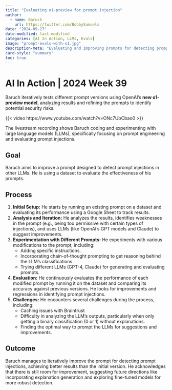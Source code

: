```yaml
---
title: "Evaluating o1-preview for prompt injection"
author:
  - name: Baruch
    url: https://twitter.com/BobbySamuels
date: "2024-09-27"
date-modified: last-modified
categories: [AI In Action, LLMs, Evals]
image: "prompt-evals-with-o1.jpg"
description-meta: "Evaluating and improving prompts for detecting prompt injections in large language models, using iterative testing and analysis with OAI's new model o1-preview."
card-style: "summary"
toc: true
---
```


# AI In Action | 2024 Week 39

Baruch iteratively tests different prompt versions using OpenAI's **new o1-preview model**, analyzing results and refining the prompts to identify potential security risks.

{{< video https://www.youtube.com/watch?v=ONc7UbCbao0 >}}

The livestream recording shows Baruch coding and experimenting with large language models (LLMs), specifically focusing on prompt engineering and evaluating prompt injections.

## Goal

Baruch aims to improve a prompt designed to detect prompt injections in other LLMs. He is using a dataset to evaluate the effectiveness of his prompts.

## Process

1. **Initial Setup:** He starts by running an existing prompt on a dataset and evaluating its performance using a Google Sheet to track results.
2. **Analysis and Iteration:** He analyzes the results, identifies weaknesses in the prompt (e.g., being too permissive with certain types of injections), and uses LLMs (like OpenAI's GPT models and Claude) to suggest improvements. 
3. **Experimentation with Different Prompts:** He experiments with various modifications to the prompt, including:
    - Adding specific instructions.
    - Incorporating chain-of-thought prompting to get reasoning behind the LLM's classifications.
    - Trying different LLMs (GPT-4, Claude) for generating and evaluating prompts.
4. **Evaluation:** He continuously evaluates the performance of each modified prompt by running it on the dataset and comparing its accuracy against previous versions. He looks for improvements and regressions in identifying prompt injections.
5. **Challenges:** He encounters several challenges during the process, including:
    - Caching issues with Braintrust
    - Difficulty in analyzing the LLM's outputs, particularly when only getting a binary classification (0 or 1) without explanations.
    - Finding the optimal way to prompt the LLMs for suggestions and improvements.

## Outcome

Baruch manages to iteratively improve the prompt for detecting prompt injections, achieving better results than the initial version. He acknowledges that there is still room for improvement, suggesting future directions like incorporating explanation generation and exploring fine-tuned models for more robust detection.

